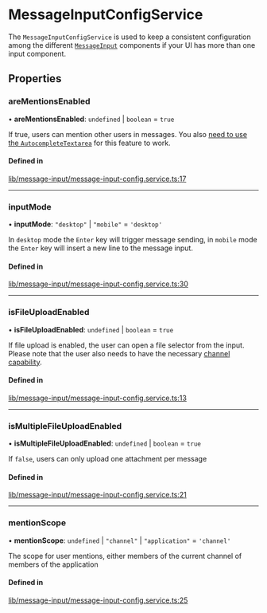 # MessageInputConfigService

The `MessageInputConfigService` is used to keep a consistent configuration among the different [`MessageInput`](../components/MessageInputComponent.mdx) components if your UI has more than one input component.

## Properties

### areMentionsEnabled

• **areMentionsEnabled**: `undefined` \| `boolean` = `true`

If true, users can mention other users in messages. You also [need to use the `AutocompleteTextarea`](../concepts/opt-in-architecture.mdx) for this feature to work.

#### Defined in

[lib/message-input/message-input-config.service.ts:17](https://github.com/GetStream/stream-chat-angular/blob/2451bc8/projects/stream-chat-angular/src/lib/message-input/message-input-config.service.ts#L17)

---

### inputMode

• **inputMode**: `"desktop"` \| `"mobile"` = `'desktop'`

In `desktop` mode the `Enter` key will trigger message sending, in `mobile` mode the `Enter` key will insert a new line to the message input.

#### Defined in

[lib/message-input/message-input-config.service.ts:30](https://github.com/GetStream/stream-chat-angular/blob/2451bc8/projects/stream-chat-angular/src/lib/message-input/message-input-config.service.ts#L30)

---

### isFileUploadEnabled

• **isFileUploadEnabled**: `undefined` \| `boolean` = `true`

If file upload is enabled, the user can open a file selector from the input. Please note that the user also needs to have the necessary [channel capability](https://getstream.io/chat/docs/javascript/channel_capabilities/?language=javascript).

#### Defined in

[lib/message-input/message-input-config.service.ts:13](https://github.com/GetStream/stream-chat-angular/blob/2451bc8/projects/stream-chat-angular/src/lib/message-input/message-input-config.service.ts#L13)

---

### isMultipleFileUploadEnabled

• **isMultipleFileUploadEnabled**: `undefined` \| `boolean` = `true`

If `false`, users can only upload one attachment per message

#### Defined in

[lib/message-input/message-input-config.service.ts:21](https://github.com/GetStream/stream-chat-angular/blob/2451bc8/projects/stream-chat-angular/src/lib/message-input/message-input-config.service.ts#L21)

---

### mentionScope

• **mentionScope**: `undefined` \| `"channel"` \| `"application"` = `'channel'`

The scope for user mentions, either members of the current channel of members of the application

#### Defined in

[lib/message-input/message-input-config.service.ts:25](https://github.com/GetStream/stream-chat-angular/blob/2451bc8/projects/stream-chat-angular/src/lib/message-input/message-input-config.service.ts#L25)
